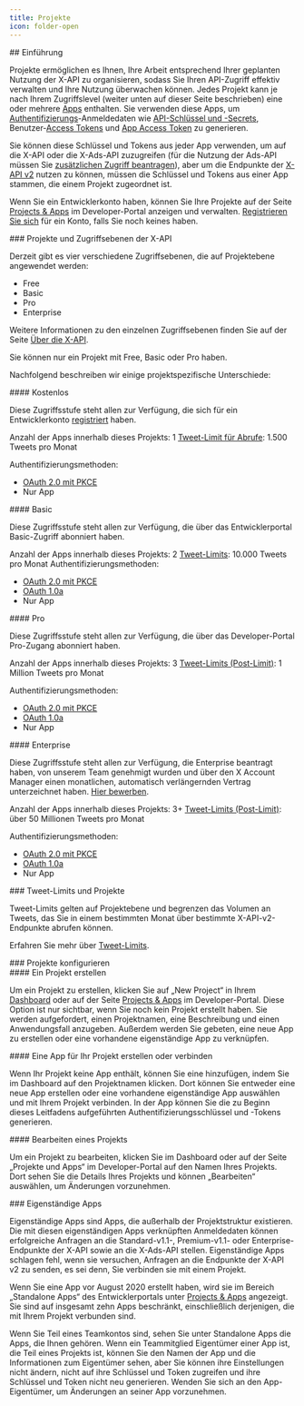 ```yaml
---
title: Projekte
icon: folder-open
---
```


<div id="introduction">
  ## Einführung
</div>

Projekte ermöglichen es Ihnen, Ihre Arbeit entsprechend Ihrer geplanten Nutzung der X-API zu organisieren, sodass Sie Ihren API-Zugriff effektiv verwalten und Ihre Nutzung überwachen können. Jedes Projekt kann je nach Ihrem Zugriffslevel (weiter unten auf dieser Seite beschrieben) eine oder mehrere [Apps](/de/resources/fundamentals/developer-apps) enthalten. Sie verwenden diese Apps, um [Authentifizierungs](/de/resources/fundamentals/authentication)-Anmeldedaten wie [API-Schlüssel und -Secrets](/de/resources/fundamentals/authentication#api-key-and-secret), Benutzer-[Access Tokens](/de/resources/fundamentals/authentication#obtaining-access-tokens-using-3-legged-oauth-flow) und [App Access Token](/de/resources/fundamentals/authentication#bearer-token-also-known-as-app-only) zu generieren.

Sie können diese Schlüssel und Tokens aus jeder App verwenden, um auf die X-API oder die X-Ads-API zuzugreifen (für die Nutzung der Ads-API müssen Sie [zusätzlichen Zugriff beantragen](/de/x-ads-api/getting-started/step-by-step-guide)), aber um die Endpunkte der [X-API v2](/de/x-api/introduction) nutzen zu können, müssen die Schlüssel und Tokens aus einer App stammen, die einem Projekt zugeordnet ist.

Wenn Sie ein Entwicklerkonto haben, können Sie Ihre Projekte auf der Seite [Projects & Apps](https://developer.x.com/en/portal/projects-and-apps) im Developer-Portal anzeigen und verwalten. [Registrieren Sie sich](https://developer.x.com/en/portal/petition/essential/basic-info) für ein Konto, falls Sie noch keines haben.

<div id="projects-and-x-api-access-levels">
  ### Projekte und Zugriffsebenen der X-API
</div>

Derzeit gibt es vier verschiedene Zugriffsebenen, die auf Projektebene angewendet werden:

- Free
- Basic
- Pro
- Enterprise

Weitere Informationen zu den einzelnen Zugriffsebenen finden Sie auf der Seite [Über die X-API](/de/x-api/getting-started/about-x-api).

Sie können nur ein Projekt mit Free, Basic oder Pro haben.

Nachfolgend beschreiben wir einige projektspezifische Unterschiede:

<div id="free">
  #### Kostenlos
</div>

Diese Zugriffsstufe steht allen zur Verfügung, die sich für ein Entwicklerkonto [registriert](https://developer.twitter.com/en/portal/petition/essential/basic-info) haben.

Anzahl der Apps innerhalb dieses Projekts: 1
[Tweet-Limit für Abrufe](/de/x-api/fundamentals/post-cap): 1.500 Tweets pro Monat

Authentifizierungsmethoden:

- [OAuth 2.0 mit PKCE](/de/resources/fundamentals/authentication#oauth-2-0-authorization-code-flow-with-pkce-2)
- Nur App

<div id="basic">
  #### Basic
</div>

Diese Zugriffsstufe steht allen zur Verfügung, die über das Entwicklerportal Basic-Zugriff abonniert haben.

Anzahl der Apps innerhalb dieses Projekts: 2
[Tweet-Limits](/de/x-api/fundamentals/post-cap): 10.000 Tweets pro Monat
Authentifizierungsmethoden:

- [OAuth 2.0 mit PKCE](/de/resources/fundamentals/authentication#oauth-2-0-authorization-code-flow-with-pkce-2)
- [OAuth 1.0a](/de/resources/fundamentals/authentication#oauth-1-0a-2)
- Nur App

<div id="pro">
  #### Pro
</div>

Diese Zugriffsstufe steht allen zur Verfügung, die über das Developer-Portal Pro-Zugang abonniert haben.

Anzahl der Apps innerhalb dieses Projekts: 3
[Tweet-Limits (Post-Limit)](/de/x-api/fundamentals/post-cap): 1 Million Tweets pro Monat

Authentifizierungsmethoden:

- [OAuth 2.0 mit PKCE](/de/resources/fundamentals/authentication#oauth-2-0-authorization-code-flow-with-pkce-2)
- [OAuth 1.0a](/de/resources/fundamentals/authentication#oauth-1-0a-2)
- Nur App

<div id="enterprise">
  #### Enterprise
</div>

Diese Zugriffsstufe steht allen zur Verfügung, die Enterprise beantragt haben, von unserem Team genehmigt wurden und über den X Account Manager einen monatlichen, automatisch verlängernden Vertrag unterzeichnet haben. [Hier bewerben](https://docs.google.com/forms/d/e/1FAIpQLScO3bczKWO2jFHyVZJUSEGfdyfFaqt2MvmOfl_aJp0KxMqtDA/viewform).

Anzahl der Apps innerhalb dieses Projekts: 3+
[Tweet-Limits (Post-Limit)](/de/x-api/fundamentals/post-cap): über 50 Millionen Tweets pro Monat

Authentifizierungsmethoden:

- [OAuth 2.0 mit PKCE](/de/resources/fundamentals/authentication#oauth-2-0-authorization-code-flow-with-pkce-2)
- [OAuth 1.0a](/de/resources/fundamentals/authentication#oauth-1-0a-2)
- Nur App

<div id="tweet-caps-and-projects">
  ### Tweet-Limits und Projekte
</div>

Tweet-Limits gelten auf Projektebene und begrenzen das Volumen an Tweets, das Sie in einem bestimmten Monat über bestimmte X-API-v2-Endpunkte abrufen können.

Erfahren Sie mehr über [Tweet-Limits](/de/x-api/fundamentals/post-cap).

<div id="configuring-projects">
  ### Projekte konfigurieren
</div>

<div id="creating-a-project">
  #### Ein Projekt erstellen
</div>

Um ein Projekt zu erstellen, klicken Sie auf „New Project“ in Ihrem [Dashboard](https://developer.twitter.com/en/portal/dashboard) oder auf der Seite [Projects & Apps](https://developer.twitter.com/en/portal/projects-and-apps) im Developer-Portal. Diese Option ist nur sichtbar, wenn Sie noch kein Projekt erstellt haben. Sie werden aufgefordert, einen Projektnamen, eine Beschreibung und einen Anwendungsfall anzugeben. Außerdem werden Sie gebeten, eine neue App zu erstellen oder eine vorhandene eigenständige App zu verknüpfen.

<div id="creating-or-connecting-an-app-for-your-project">
  #### Eine App für Ihr Projekt erstellen oder verbinden
</div>

Wenn Ihr Projekt keine App enthält, können Sie eine hinzufügen, indem Sie im Dashboard auf den Projektnamen klicken. Dort können Sie entweder eine neue App erstellen oder eine vorhandene eigenständige App auswählen und mit Ihrem Projekt verbinden. In der App können Sie die zu Beginn dieses Leitfadens aufgeführten Authentifizierungsschlüssel und -Tokens generieren.

<div id="editing-a-project">
  #### Bearbeiten eines Projekts
</div>

Um ein Projekt zu bearbeiten, klicken Sie im Dashboard oder auf der Seite „Projekte und Apps“ im Developer-Portal auf den Namen Ihres Projekts. Dort sehen Sie die Details Ihres Projekts und können „Bearbeiten“ auswählen, um Änderungen vorzunehmen.

<div id="standalone-apps">
  ### Eigenständige Apps
</div>

Eigenständige Apps sind Apps, die außerhalb der Projektstruktur existieren. Die mit diesen eigenständigen Apps verknüpften Anmeldedaten können erfolgreiche Anfragen an die Standard-v1.1-, Premium-v1.1- oder Enterprise-Endpunkte der X-API sowie an die X-Ads-API stellen. Eigenständige Apps schlagen fehl, wenn sie versuchen, Anfragen an die Endpunkte der X-API v2 zu senden, es sei denn, Sie verbinden sie mit einem Projekt.

Wenn Sie eine App vor August 2020 erstellt haben, wird sie im Bereich „Standalone Apps“ des Entwicklerportals unter [Projects & Apps](https://developer.twitter.com/en/portal/projects-and-apps) angezeigt. Sie sind auf insgesamt zehn Apps beschränkt, einschließlich derjenigen, die mit Ihrem Projekt verbunden sind.

Wenn Sie Teil eines Teamkontos sind, sehen Sie unter Standalone Apps die Apps, die Ihnen gehören. Wenn ein Teammitglied Eigentümer einer App ist, die Teil eines Projekts ist, können Sie den Namen der App und die Informationen zum Eigentümer sehen, aber Sie können ihre Einstellungen nicht ändern, nicht auf ihre Schlüssel und Token zugreifen und ihre Schlüssel und Token nicht neu generieren. Wenden Sie sich an den App-Eigentümer, um Änderungen an seiner App vorzunehmen.